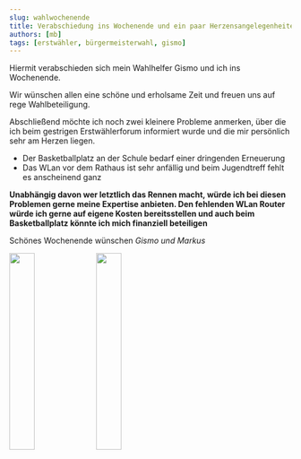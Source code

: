 ```yaml
---
slug: wahlwochenende
title: Verabschiedung ins Wochenende und ein paar Herzensangelegenheiten
authors: [mb]
tags: [erstwähler, bürgermeisterwahl, gismo]
---
```


Hiermit verabschieden sich mein Wahlhelfer Gismo und ich ins Wochenende.

Wir wünschen allen eine schöne und erholsame Zeit und freuen uns auf rege Wahlbeteiligung.

Abschließend möchte ich noch zwei kleinere Probleme anmerken, über die ich beim gestrigen Erstwählerforum informiert
wurde und die mir persönlich sehr am Herzen liegen.

* Der Basketballplatz an der Schule bedarf einer dringenden Erneuerung
* Das WLan vor dem Rathaus ist sehr anfällig und beim Jugendtreff fehlt es anscheinend ganz

**Unabhängig davon wer letztlich das Rennen macht, würde ich bei diesen Problemen gerne meine Expertise anbieten.
Den fehlenden WLan Router würde ich gerne auf eigene Kosten bereitsstellen und auch beim Basketballplatz könnte ich mich
finanziell beteiligen**

Schönes Wochenende wünschen _Gismo und Markus_

<img src="/img/gismo1.jpg" width="30%"/>
<img src="/img/gismo2.jpg" width="30%"/>
